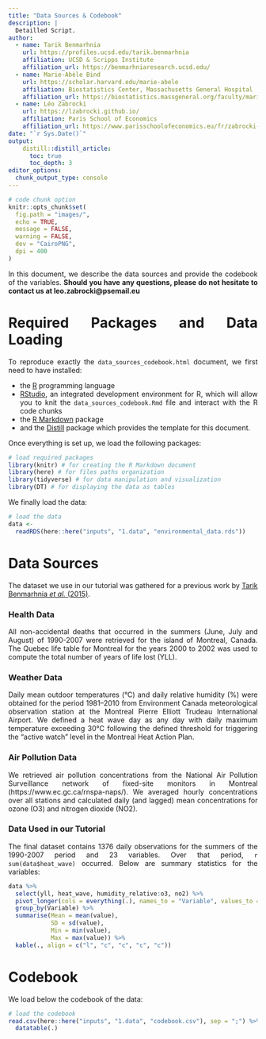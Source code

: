 ```yaml
---
title: "Data Sources & Codebook"
description: |
  Detailled Script.
author:
  - name: Tarik Benmarhnia
    url: https://profiles.ucsd.edu/tarik.benmarhnia
    affiliation: UCSD & Scripps Institute
    affiliation_url: https://benmarhniaresearch.ucsd.edu/
  - name: Marie-Abèle Bind 
    url: https://scholar.harvard.edu/marie-abele
    affiliation: Biostatistics Center, Massachusetts General Hospital
    affiliation_url: https://biostatistics.massgeneral.org/faculty/marie-abele-bind-phd/
  - name: Léo Zabrocki 
    url: https://lzabrocki.github.io/
    affiliation: Paris School of Economics
    affiliation_url: https://www.parisschoolofeconomics.eu/fr/zabrocki-leo/
date: "`r Sys.Date()`"
output: 
    distill::distill_article:
      toc: true
      toc_depth: 3
editor_options: 
  chunk_output_type: console
---
```


```r
# code chunk option
knitr::opts_chunk$set(
  fig.path = "images/",
  echo = TRUE,
  message = FALSE,
  warning = FALSE,
  dev = "CairoPNG",
  dpi = 400
)
```

<style>
body {
text-align: justify}
</style>

In this document, we describe the data sources and provide the codebook of the variables. **Should you have any questions, please do not hesitate to contact us at leo.zabrocki@psemail.eu**

# Required Packages and Data Loading

To reproduce exactly the `data_sources_codebook.html` document, we first need to have installed:

* the [R](https://www.r-project.org/) programming language 
* [RStudio](https://rstudio.com/), an integrated development environment for R, which will allow you to knit the `data_sources_codebook.Rmd` file and interact with the R code chunks
* the [R Markdown](https://rmarkdown.rstudio.com/) package
* and the [Distill](https://rstudio.github.io/distill/) package which provides the template for this document. 

Once everything is set up, we load the following packages:

```r
# load required packages
library(knitr) # for creating the R Markdown document
library(here) # for files paths organization
library(tidyverse) # for data manipulation and visualization
library(DT) # for displaying the data as tables
```

We finally load the data:

```r
# load the data
data <-
  readRDS(here::here("inputs", "1.data", "environmental_data.rds"))
```

# Data Sources

The dataset we use in our tutorial was gathered for a previous work by [Tarik Benmarhnia *et al.* (2015)](https://www.mdpi.com/1660-4601/12/9/11869).

### Health Data

All non-accidental deaths that occurred in the summers (June, July and August) of 1990-2007 were retrieved for the island of Montreal, Canada. The Quebec life table for Montreal for the years 2000 to 2002 was used to compute the total number of years of life lost (YLL).

### Weather Data

Daily mean outdoor temperatures (°C) and daily relative humidity (%) were obtained for the period 1981–2010 from Environment Canada meteorological observation station at the Montreal Pierre Elliott Trudeau International Airport. We defined a heat wave day as any day with daily maximum temperature exceeding 30°C following the defined threshold for triggering the “active watch” level in the Montreal Heat Action Plan.

### Air Pollution Data

We retrieved air pollution concentrations from the National Air Pollution Surveillance network of fixed-site monitors in Montreal (https://www.ec.gc.ca/rnspa-naps/). We averaged hourly concentrations over all stations and calculated daily (and lagged) mean concentrations for ozone (O3) and nitrogen dioxide (NO2).

### Data Used in our Tutorial

The final dataset contains 1376 daily observations for the summers of the 1990-2007 period and 23 variables. Over that period, `r sum(data$heat_wave)` occurred. Below are summary statistics for the variables:

```r
data %>%
  select(yll, heat_wave, humidity_relative:o3, no2) %>%
  pivot_longer(cols = everything(.), names_to = "Variable", values_to = "value") %>%
  group_by(Variable) %>%
  summarise(Mean = mean(value),
            SD = sd(value),
            Min = min(value),
            Max = max(value)) %>%
  kable(., align = c("l", "c", "c", "c", "c"))
```

# Codebook

We load below the codebook of the data:

```r
# load the codebook
read.csv(here::here("inputs", "1.data", "codebook.csv"), sep = ";") %>%
  datatable(.)
```






